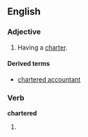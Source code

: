 ==English==

===Adjective===
{{en-adj}}

# Having a [[charter]].

====Derived terms====
* [[chartered accountant]]

===Verb===
'''chartered'''

# {{past of|[[charter]]}}
